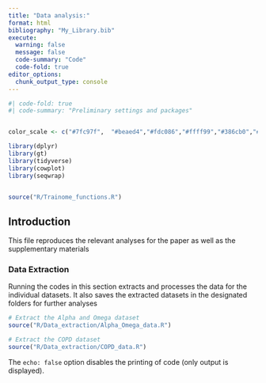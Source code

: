 ```yaml
---
title: "Data analysis:"
format: html
bibliography: "My_Library.bib"
execute: 
  warning: false
  message: false
  code-summary: "Code"
  code-fold: true
editor_options: 
  chunk_output_type: console
---
```


```r
#| code-fold: true
#| code-summary: "Preliminary settings and packages"


color_scale <- c("#7fc97f",  "#beaed4","#fdc086","#ffff99","#386cb0","#f0027f")

library(dplyr)
library(gt)
library(tidyverse)
library(cowplot)
library(seqwrap)


source("R/Trainome_functions.R")


```

## Introduction

This file reproduces the relevant analyses for the paper as well as the supplementary materials

### Data Extraction

Running the codes in this section extracts and processes the data for the individual datasets. It also saves the extracted datasets in the designated folders for further analyses

```r
# Extract the Alpha and Omega dataset
source("R/Data_extraction/Alpha_Omega_data.R")

# Extract the COPD dataset
source("R/Data_extraction/COPD_data.R")

```

The `echo: false` option disables the printing of code (only output is displayed).
